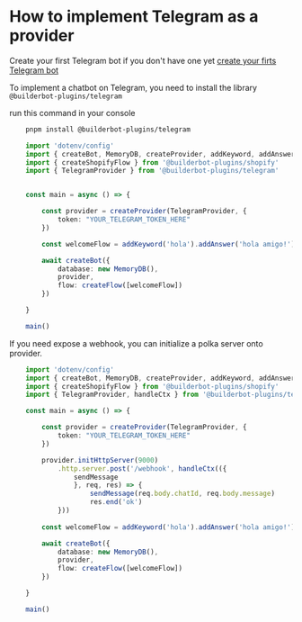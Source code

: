 # How to implement Telegram as a provider

Create your first Telegram bot if you don't have one yet [create your firts Telegram bot](https://core.telegram.org/bots/tutorial, "Create your firts Telegra bot")

To implement a chatbot on Telegram, you need to install the library `@builderbot-plugins/telegram`

run this command in your console
```bash
    pnpm install @builderbot-plugins/telegram
```

```typescript
    import 'dotenv/config'
    import { createBot, MemoryDB, createProvider, addKeyword, addAnswer, createFlow } from '@bot-whatsapp/bot'
    import { createShopifyFlow } from '@builderbot-plugins/shopify'
    import { TelegramProvider } from '@builderbot-plugins/telegram'


    const main = async () => {

        const provider = createProvider(TelegramProvider, {
            token: "YOUR_TELEGRAM_TOKEN_HERE"
        })

        const welcomeFlow = addKeyword('hola').addAnswer('hola amigo!')

        await createBot({
            database: new MemoryDB(),
            provider,
            flow: createFlow([welcomeFlow])
        })

    }

    main()
```
If you need expose a webhook, you can initialize a polka server onto provider.

```typescript
    import 'dotenv/config'
    import { createBot, MemoryDB, createProvider, addKeyword, addAnswer, createFlow } from '@bot-whatsapp/bot'
    import { createShopifyFlow } from '@builderbot-plugins/shopify'
    import { TelegramProvider, handleCtx } from '@builderbot-plugins/telegram'

    const main = async () => {

        const provider = createProvider(TelegramProvider, {
            token: "YOUR_TELEGRAM_TOKEN_HERE"
        })

        provider.initHttpServer(9000)
            .http.server.post('/webhook', handleCtx(({
                sendMessage
                }, req, res) => {
                    sendMessage(req.body.chatId, req.body.message)
                    res.end('ok')
            }))
        
        const welcomeFlow = addKeyword('hola').addAnswer('hola amigo!')

        await createBot({
            database: new MemoryDB(),
            provider,
            flow: createFlow([welcomeFlow])
        })

    }

    main()
```